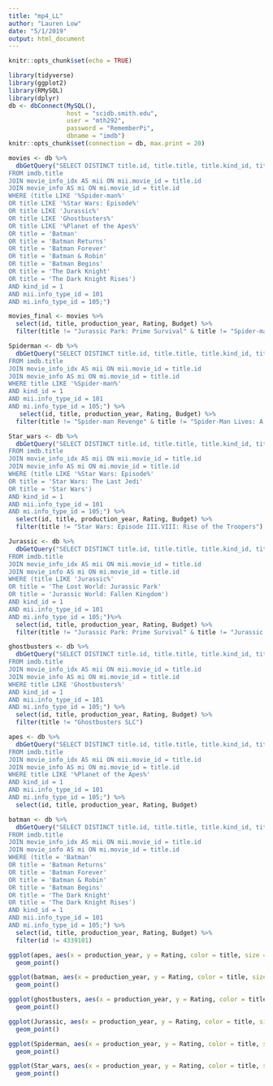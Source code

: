 ```yaml
---
title: "mp4_LL"
author: "Lauren Low"
date: "5/1/2019"
output: html_document
---
```


```r
knitr::opts_chunk$set(echo = TRUE)
```

```r
library(tidyverse)
library(ggplot2)
library(RMySQL)
library(dplyr)
db <- dbConnect(MySQL(), 
                host = "scidb.smith.edu", 
                user = "mth292", 
                password = "RememberPi", 
                dbname = "imdb")
knitr::opts_chunk$set(connection = db, max.print = 20)
```

```r
movies <- db %>%
  dbGetQuery("SELECT DISTINCT title.id, title.title, title.kind_id, title.production_year, mii.movie_id AS movie_id2, mii.info_type_id, mii.info AS Rating, mi.info_type_id AS info_type_id2, mi.info AS Budget
FROM imdb.title
JOIN movie_info_idx AS mii ON mii.movie_id = title.id
JOIN movie_info AS mi ON mi.movie_id = title.id
WHERE (title LIKE '%Spider-man%' 
OR title LIKE '%Star Wars: Episode%'
OR title LIKE 'Jurassic%'
OR title LIKE 'Ghostbusters%'
OR title LIKE '%Planet of the Apes%'
OR title = 'Batman'
OR title = 'Batman Returns'
OR title = 'Batman Forever'
OR title = 'Batman & Robin'
OR title = 'Batman Begins'
OR title = 'The Dark Knight'
OR title = 'The Dark Knight Rises')
AND kind_id = 1
AND mii.info_type_id = 101
AND mi.info_type_id = 105;")

```

```r
movies_final <- movies %>%
  select(id, title, production_year, Rating, Budget) %>%
  filter(title != "Jurassic Park: Prime Survival" & title != "Spider-man Revenge" & title != "Star Wars: Episode III.VIII: Rise of the Troopers" & title != "Ghostbusters SLC" & title != "Jurassic Park: Prime Survival" & title != "Jurassic City" & title != "Spider-Man Lives: A Miles Morales Story" & title != "Spider-Man: The Lost Avenger")
```

```r
Spiderman <- db %>%
  dbGetQuery("SELECT DISTINCT title.id, title.title, title.kind_id, title.production_year, mii.movie_id AS movie_id2, mii.info_type_id, mii.info AS Rating, mi.info_type_id AS info_type_id2, mi.info AS Budget
FROM imdb.title
JOIN movie_info_idx AS mii ON mii.movie_id = title.id
JOIN movie_info AS mi ON mi.movie_id = title.id
WHERE title LIKE '%Spider-man%'
AND kind_id = 1
AND mii.info_type_id = 101
AND mi.info_type_id = 105;") %>%
   select(id, title, production_year, Rating, Budget) %>%
  filter(title != "Spider-man Revenge" & title != "Spider-Man Lives: A Miles Morales Story" & title != "Spider-Man: The Lost Avenger" & production_year != 2015)

```

```r
Star_wars <- db %>%
  dbGetQuery("SELECT DISTINCT title.id, title.title, title.kind_id, title.production_year, mii.movie_id AS movie_id2, mii.info_type_id, mii.info AS Rating, mi.info_type_id AS info_type_id2, mi.info AS Budget
FROM imdb.title
JOIN movie_info_idx AS mii ON mii.movie_id = title.id
JOIN movie_info AS mi ON mi.movie_id = title.id
WHERE (title LIKE '%Star Wars: Episode%'
OR title = 'Star Wars: The Last Jedi'
OR title = 'Star Wars')
AND kind_id = 1
AND mii.info_type_id = 101
AND mi.info_type_id = 105;") %>%
  select(id, title, production_year, Rating, Budget) %>%
  filter(title != "Star Wars: Episode III.VIII: Rise of the Troopers")
```

```r
Jurassic <- db %>%
  dbGetQuery("SELECT DISTINCT title.id, title.title, title.kind_id, title.production_year, mii.movie_id AS movie_id2, mii.info_type_id, mii.info AS Rating, mi.info_type_id AS info_type_id2, mi.info AS Budget
FROM imdb.title
JOIN movie_info_idx AS mii ON mii.movie_id = title.id
JOIN movie_info AS mi ON mi.movie_id = title.id
WHERE (title LIKE 'Jurassic%'
OR title = 'The Lost World: Jurassic Park'
OR title = 'Jurassic World: Fallen Kingdom')
AND kind_id = 1
AND mii.info_type_id = 101
AND mi.info_type_id = 105;")%>%
  select(id, title, production_year, Rating, Budget) %>%
  filter(title != "Jurassic Park: Prime Survival" & title != "Jurassic City")
```


```r
ghostbusters <- db %>%
  dbGetQuery("SELECT DISTINCT title.id, title.title, title.kind_id, title.production_year, mii.movie_id AS movie_id2, mii.info_type_id, mii.info AS Rating, mi.info_type_id AS info_type_id2, mi.info AS Budget
FROM imdb.title
JOIN movie_info_idx AS mii ON mii.movie_id = title.id
JOIN movie_info AS mi ON mi.movie_id = title.id
WHERE title LIKE 'Ghostbusters%'
AND kind_id = 1
AND mii.info_type_id = 101
AND mi.info_type_id = 105;") %>%
  select(id, title, production_year, Rating, Budget) %>%
  filter(title != "Ghostbusters SLC")
```


```r
apes <- db %>%
  dbGetQuery("SELECT DISTINCT title.id, title.title, title.kind_id, title.production_year, mii.movie_id AS movie_id2, mii.info_type_id, mii.info AS Rating, mi.info_type_id AS info_type_id2, mi.info AS Budget
FROM imdb.title
JOIN movie_info_idx AS mii ON mii.movie_id = title.id
JOIN movie_info AS mi ON mi.movie_id = title.id
WHERE title LIKE '%Planet of the Apes%'
AND kind_id = 1
AND mii.info_type_id = 101
AND mi.info_type_id = 105;") %>%
  select(id, title, production_year, Rating, Budget) 
```


```r
batman <- db %>%
  dbGetQuery("SELECT DISTINCT title.id, title.title, title.kind_id, title.production_year, mii.movie_id AS movie_id2, mii.info_type_id, mii.info AS Rating, mi.info_type_id AS info_type_id2, mi.info AS Budget
FROM imdb.title
JOIN movie_info_idx AS mii ON mii.movie_id = title.id
JOIN movie_info AS mi ON mi.movie_id = title.id
WHERE (title = 'Batman'
OR title = 'Batman Returns'
OR title = 'Batman Forever'
OR title = 'Batman & Robin'
OR title = 'Batman Begins'
OR title = 'The Dark Knight'
OR title = 'The Dark Knight Rises')
AND kind_id = 1
AND mii.info_type_id = 101
AND mi.info_type_id = 105;") %>%
  select(id, title, production_year, Rating, Budget) %>%
  filter(id != 4339101)
```

```r
ggplot(apes, aes(x = production_year, y = Rating, color = title, size = Budget))+
  geom_point()
```

```r
ggplot(batman, aes(x = production_year, y = Rating, color = title, size = Budget))+
  geom_point()
```

```r
ggplot(ghostbusters, aes(x = production_year, y = Rating, color = title, size = Budget))+
  geom_point()
```

```r
ggplot(Jurassic, aes(x = production_year, y = Rating, color = title, size = Budget))+
  geom_point()
```

```r
ggplot(Spiderman, aes(x = production_year, y = Rating, color = title, size = Budget))+
  geom_point()
```

```r
ggplot(Star_wars, aes(x = production_year, y = Rating, color = title, size = Budget))+
  geom_point()
```
